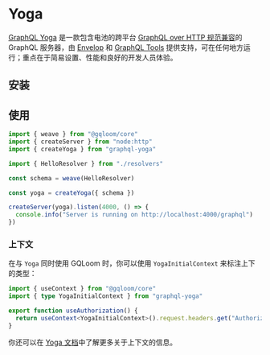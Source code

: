 
# Yoga

[GraphQL Yoga](https://the-guild.dev/graphql/yoga-server) 是一款包含电池的跨平台 [GraphQL over HTTP 规范兼容](<(https://github.com/enisdenjo/graphql-http/tree/master/implementations/graphql-yoga)>)的 GraphQL 服务器，由 [Envelop](https://envelop.dev/) 和 [GraphQL Tools](https://graphql-tools.com/) 提供支持，可在任何地方运行；重点在于简易设置、性能和良好的开发人员体验。

## 安装

<PackageManagerTabs command="install graphql graphql-yoga @gqloom/core" />

## 使用

```ts
import { weave } from "@gqloom/core"
import { createServer } from "node:http"
import { createYoga } from "graphql-yoga"

import { HelloResolver } from "./resolvers"

const schema = weave(HelloResolver)

const yoga = createYoga({ schema })

createServer(yoga).listen(4000, () => {
  console.info("Server is running on http://localhost:4000/graphql")
})
```

### 上下文

在与 `Yoga` 同时使用 GQLoom 时，你可以使用 `YogaInitialContext` 来标注上下的类型：

```ts
import { useContext } from "@gqloom/core"
import { type YogaInitialContext } from "graphql-yoga"

export function useAuthorization() {
  return useContext<YogaInitialContext>().request.headers.get("Authorization")
}
```

你还可以在 [Yoga 文档](https://the-guild.dev/graphql/yoga-server/docs/features/context)中了解更多关于上下文的信息。